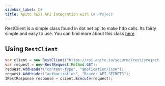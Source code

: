 ```yaml
---
sidebar_label: C#
title: Apito REST API Integration with C# Project
---
```

<head>
    <meta property="og:type" content="article" />
</head>


RestClient is a simple class found in dot net api to make http calls. Its fairly simple and easy to use.
You can find more about this class [here](https://docs.microsoft.com/en-us/dotnet/api/microsoft.azure.management.resourcemanager.fluent.core.restclient?view=azure-dotnet)

## Using `RestClient`

<ApiSecretNote />

```java
var client = new RestClient("https://api.apito.io/secured/rest/project-id");
var request = new RestRequest(Method.GET);
request.AddHeader("content-type", "application/json");
request.AddHeader("authorization", "Bearer API_SECRETS");
IRestResponse response = client.Execute(request);
```
